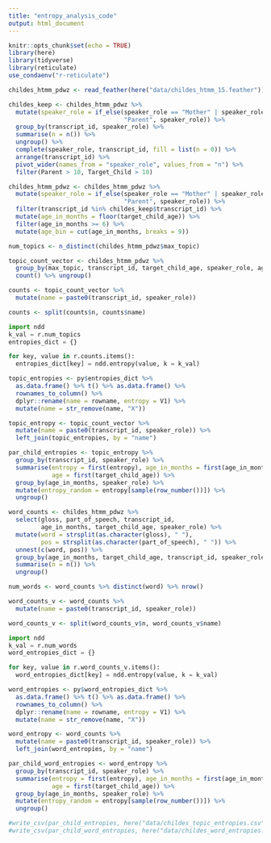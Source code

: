 ```yaml
---
title: "entropy_analysis_code"
output: html_document
---
```


```r
knitr::opts_chunk$set(echo = TRUE)
library(here)
library(tidyverse)
library(reticulate)
use_condaenv("r-reticulate")
```

```r
childes_htmm_pdwz <- read_feather(here("data/childes_htmm_15.feather")) 

childes_keep <- childes_htmm_pdwz %>%
  mutate(speaker_role = if_else(speaker_role == "Mother" | speaker_role == "Father",
                                "Parent", speaker_role)) %>%
  group_by(transcript_id, speaker_role) %>%
  summarise(n = n()) %>%
  ungroup() %>%
  complete(speaker_role, transcript_id, fill = list(n = 0)) %>%
  arrange(transcript_id) %>%
  pivot_wider(names_from = "speaker_role", values_from = "n") %>%
  filter(Parent > 10, Target_Child > 10)

childes_htmm_pdwz <- childes_htmm_pdwz %>%
  mutate(speaker_role = if_else(speaker_role == "Mother" | speaker_role == "Father",
                                "Parent", speaker_role)) %>%
  filter(transcript_id %in% childes_keep$transcript_id) %>%
  mutate(age_in_months = floor(target_child_age)) %>%
  filter(age_in_months >= 6) %>%
  mutate(age_bin = cut(age_in_months, breaks = 9))
```


```r
num_topics <- n_distinct(childes_htmm_pdwz$max_topic)

topic_count_vector <- childes_htmm_pdwz %>%
  group_by(max_topic, transcript_id, target_child_age, speaker_role, age_in_months) %>%
  count() %>% ungroup()

counts <- topic_count_vector %>%
  mutate(name = paste0(transcript_id, speaker_role)) 

counts <- split(counts$n, counts$name)

```

```python
import ndd
k_val = r.num_topics
entropies_dict = {}

for key, value in r.counts.items():
  entropies_dict[key] = ndd.entropy(value, k = k_val)
```

```r
topic_entropies <- py$entropies_dict %>%
  as.data.frame() %>% t() %>% as.data.frame() %>%
  rownames_to_column() %>%
  dplyr::rename(name = rowname, entropy = V1) %>%
  mutate(name = str_remove(name, "X"))

topic_entropy <- topic_count_vector %>% 
  mutate(name = paste0(transcript_id, speaker_role)) %>%
  left_join(topic_entropies, by = "name")

par_child_entropies <- topic_entropy %>%
  group_by(transcript_id, speaker_role) %>%
  summarise(entropy = first(entropy), age_in_months = first(age_in_months),
            age = first(target_child_age)) %>%
  group_by(age_in_months, speaker_role) %>%
  mutate(entropy_random = entropy[sample(row_number())]) %>%
  ungroup()

```

```r

word_counts <- childes_htmm_pdwz %>%
  select(gloss, part_of_speech, transcript_id, 
         age_in_months, target_child_age, speaker_role) %>%
  mutate(word = strsplit(as.character(gloss), " "),
         pos = strsplit(as.character(part_of_speech), " ")) %>% 
  unnest(c(word, pos)) %>%
  group_by(age_in_months, target_child_age, transcript_id, speaker_role, word) %>%
  summarise(n = n()) %>%
  ungroup()

num_words <- word_counts %>% distinct(word) %>% nrow()

word_counts_v <- word_counts %>%
  mutate(name = paste0(transcript_id, speaker_role)) 

word_counts_v <- split(word_counts_v$n, word_counts_v$name)

```

```python
import ndd
k_val = r.num_words
word_entropies_dict = {}

for key, value in r.word_counts_v.items():
  word_entropies_dict[key] = ndd.entropy(value, k = k_val)
```

```r
word_entropies <- py$word_entropies_dict %>%
  as.data.frame() %>% t() %>% as.data.frame() %>%
  rownames_to_column() %>%
  dplyr::rename(name = rowname, entropy = V1) %>%
  mutate(name = str_remove(name, "X"))

word_entropy <- word_counts %>% 
  mutate(name = paste0(transcript_id, speaker_role)) %>%
  left_join(word_entropies, by = "name")

par_child_word_entropies <- word_entropy %>%
  group_by(transcript_id, speaker_role) %>%
  summarise(entropy = first(entropy), age_in_months = first(age_in_months),
            age = first(target_child_age)) %>%
  group_by(age_in_months, speaker_role) %>%
  mutate(entropy_random = entropy[sample(row_number())]) %>%
  ungroup()
```

```r
#write_csv(par_child_entropies, here("data/childes_topic_entropies.csv"))
#write_csv(par_child_word_entropies, here("data/childes_word_entropies.csv"))
```